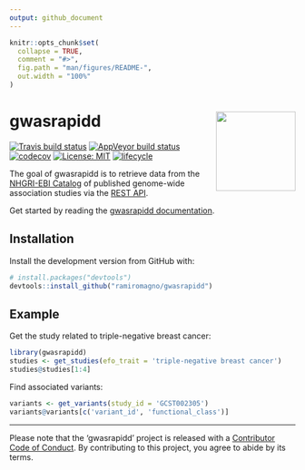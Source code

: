 ```yaml
---
output: github_document
---
```


<!-- README.md is generated from README.Rmd. Please edit that file -->

```r
knitr::opts_chunk$set(
  collapse = TRUE,
  comment = "#>",
  fig.path = "man/figures/README-",
  out.width = "100%"
)
```

# gwasrapidd <img src="man/figures/logo.svg" align="right" height=140/>

[![Travis build status](https://travis-ci.org/ramiromagno/gwasrapidd.svg?branch=master)](https://travis-ci.org/ramiromagno/gwasrapidd)
[![AppVeyor build status](https://ci.appveyor.com/api/projects/status/github/ramiromagno/gwasrapidd?branch=master&svg=true)](https://ci.appveyor.com/project/ramiromagno/gwasrapidd)
[![codecov](https://codecov.io/gh/ramiromagno/gwasrapidd/branch/master/graph/badge.svg)](https://codecov.io/gh/ramiromagno/gwasrapidd)
[![License: MIT](https://img.shields.io/badge/License-MIT-yellow.svg)](https://opensource.org/licenses/MIT)
[![lifecycle](https://img.shields.io/badge/lifecycle-experimental-orange.svg)](https://www.tidyverse.org/lifecycle/#experimental)

The goal of gwasrapidd is to retrieve data from the [NHGRI-EBI Catalog](https://www.ebi.ac.uk/gwas) of published genome-wide association studies via the [REST API](https://www.ebi.ac.uk/gwas/docs/api).

Get started by reading the [gwasrapidd documentation](https://rmagno.eu/gwasrapidd/articles/gwasrapidd.html).

## Installation

Install the development version from GitHub with:

``` r
# install.packages("devtools")
devtools::install_github("ramiromagno/gwasrapidd")
```

## Example

Get the study related to triple-negative breast cancer:

```r
library(gwasrapidd)
studies <- get_studies(efo_trait = 'triple-negative breast cancer')
studies@studies[1:4]
```

Find associated variants:

```r
variants <- get_variants(study_id = 'GCST002305')
variants@variants[c('variant_id', 'functional_class')]
```

---

Please note that the 'gwasrapidd' project is released with a [Contributor Code of Conduct](CODE_OF_CONDUCT.md). By contributing to this project, you agree to abide by its terms.
